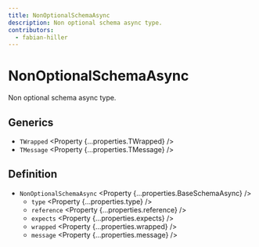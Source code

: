 ```yaml
---
title: NonOptionalSchemaAsync
description: Non optional schema async type.
contributors:
  - fabian-hiller
---
```



# NonOptionalSchemaAsync

Non optional schema async type.

## Generics

- `TWrapped` <Property {...properties.TWrapped} />
- `TMessage` <Property {...properties.TMessage} />

## Definition

- `NonOptionalSchemaAsync` <Property {...properties.BaseSchemaAsync} />
  - `type` <Property {...properties.type} />
  - `reference` <Property {...properties.reference} />
  - `expects` <Property {...properties.expects} />
  - `wrapped` <Property {...properties.wrapped} />
  - `message` <Property {...properties.message} />
